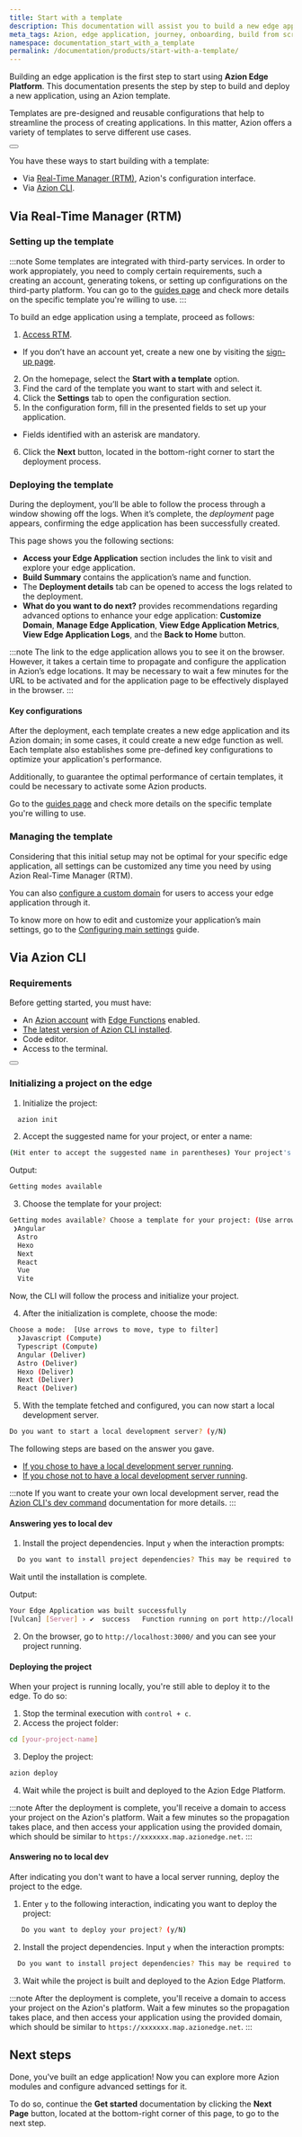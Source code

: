 ```yaml
---
title: Start with a template
description: This documentation will assist you to build a new edge application on Azion using templates.
meta_tags: Azion, edge application, journey, onboarding, build from scratch, domain, traffic
namespace: documentation_start_with_a_template
permalink: /documentation/products/start-with-a-template/
---
```



Building an edge application is the first step to start using **Azion Edge Platform**. This documentation presents the step by step to build and deploy a new application, using an Azion template.

Templates are pre-designed and reusable configurations that help to streamline the process of creating applications. In this matter, Azion offers a variety of templates to serve different use cases.

<Button href="#" text="Go to Templates reference" variant="secondary"> 

</Button>

You have these ways to start building with a template:

- Via [Real-Time Manager (RTM)](#via-real-time-manager-rtm), Azion's configuration interface.
- Via [Azion CLI](#via-azion-cli).

## Via Real-Time Manager (RTM)

### Setting up the template

:::note
Some templates are integrated with third-party services. In order to work appropiately, you need to comply certain requirements, such a creating an account, generating tokens, or setting up configurations on the third-party platform. You can go to the [guides page](https://www.azion.com/en/documentation/products/guides/#templates) and check more details on the specific template you're willing to use.
:::

To build an edge application using a template, proceed as follows:

1. [Access RTM](https://manager.azion.com/).
  - If you don’t have an account yet, create a new one by visiting the [sign-up page](https://manager.azion.com/signup).
2. On the homepage, select the **Start with a template** option.
3. Find the card of the template you want to start with and select it.
4. Click the **Settings** tab to open the configuration section.
5. In the configuration form, fill in the presented fields to set up your application.
  - Fields identified with an asterisk are mandatory.
6. Click the **Next** button, located in the bottom-right corner to start the deployment process.

### Deploying the template

During the deployment, you’ll be able to follow the process through a window showing off the logs. When it’s complete, the *deployment* page appears, confirming the edge application has been successfully created.

This page shows you the following sections:

- **Access your Edge Application** section includes the link to visit and explore your edge application.
- **Build Summary** contains the application’s name and function.
- The **Deployment details** tab can be opened to access the logs related to the deployment.
- **What do you want to do next?** provides recommendations regarding advanced options to enhance your edge application: **Customize Domain**, **Manage Edge Application**, **View Edge Application Metrics**, **View Edge Application Logs**, and the **Back to Home** button.

:::note
The link to the edge application allows you to see it on the browser. However, ​​it takes a certain time to propagate and configure the application in Azion’s edge locations. It may be necessary to wait a few minutes for the URL to be activated and for the application page to be effectively displayed in the browser.
:::

#### Key configurations

After the deployment, each template creates a new edge application and its Azion domain; in some cases, it could create a new edge function as well. Each template also establishes some pre-defined key configurations to optimize your application's performance.

Additionally, to guarantee the optimal performance of certain templates, it could be necessary to activate some Azion products.

Go to the [guides page](https://www.azion.com/en/documentation/products/guides/#templates) and check more details on the specific template you're willing to use.

### Managing the template

Considering that this initial setup may not be optimal for your specific edge application, all settings can be customized any time you need by using Azion Real-Time Manager (RTM).

You can also [configure a custom domain](/en/documentation/products/guides/configure-a-domain/) for users to access your edge application through it.

To know more on how to edit and customize your application’s main settings, go to the [Configuring main settings](/en/documentation/products/guides/build/configure-main-settings/) guide.

## Via Azion CLI

### Requirements

Before getting started, you must have:

- An [Azion account](/en/documentation/products/accounts/creating-account/) with [Edge Functions](/en/documentation/products/edge-application/edge-functions/) enabled.
- [The latest version of Azion CLI installed](/en/documentation/products/cli/overview/).
- Code editor.
- Access to the terminal.

<Button href="/en/documentation/products/cli/" text="Go to Azion CLI documentation" variant="secondary"> 

</Button>

### Initializing a project on the edge

1. Initialize the project:

```sh 
  azion init
```

2. Accept the suggested name for your project, or enter a name:

```sh 
(Hit enter to accept the suggested name in parentheses) Your project's name:  (dynamic_caligari)
```

Output:

```sh
Getting modes available
```

3. Choose the template for your project:

```sh 
Getting modes available? Choose a template for your project: (Use arrow keys)
 ❯Angular 
  Astro 
  Hexo 
  Next 
  React 
  Vue 
  Vite 
```

Now, the CLI will follow the process and initialize your project.

4. After the initialization is complete, choose the mode:

```sh 
Choose a mode:  [Use arrows to move, type to filter]
  ❯Javascript (Compute)
  Typescript (Compute)
  Angular (Deliver)
  Astro (Deliver)
  Hexo (Deliver)
  Next (Deliver)
  React (Deliver)
```

5. With the template fetched and configured, you can now start a local development server.

```sh 
Do you want to start a local development server? (y/N) 
```

The following steps are based on the answer you gave. 

- [If you chose to have a local development server running](#answering-yes-to-local-dev).
- [If you chose not to have a local development server running](#answering-no-to-local-dev).

:::note
If you want to create your own local development server, read the [Azion CLI's dev command](/en/documentation/products/cli/dev-command/) documentation for more details.
:::

#### Answering yes to local dev

1. Install the project dependencies. Input `y` when the interaction prompts:

```sh 
  Do you want to install project dependencies? This may be required to start local development server (y/N)
```

Wait until the installation is complete.

Output:

```sh
Your Edge Application was built successfully
[Vulcan] [Server] › ✔  success   Function running on port http://localhost:3000/
```

2. On the browser, go to `http://localhost:3000/` and you can see your project running.

#### Deploying the project

When your project is running locally, you're still able to deploy it to the edge. To do so: 

1. Stop the terminal execution with `control + c`. 
2. Access the project folder:

```sh
cd [your-project-name] 
```

3. Deploy the project: 

```sh
azion deploy
```

4. Wait while the project is built and deployed to the Azion Edge Platform.

:::note
After the deployment is complete, you'll receive a domain to access your project on the Azion's platform.
Wait a few minutes so the propagation takes place, and then access your application using the provided domain, which should be similar to `https://xxxxxxx.map.azionedge.net`.
:::

#### Answering no to local dev

After indicating you don't want to have a local server running, deploy the project to the edge. 

1. Enter `y` to the following interaction, indicating you want to deploy the project:

```sh
   Do you want to deploy your project? (y/N) 
```

2. Install the project dependencies. Input `y` when the interaction prompts:

```sh 
  Do you want to install project dependencies? This may be required to deploy your project (y/N)
```

3. Wait while the project is built and deployed to the Azion Edge Platform.

:::note
After the deployment is complete, you'll receive a domain to access your project on the Azion's platform.
Wait a few minutes so the propagation takes place, and then access your application using the provided domain, which should be similar to `https://xxxxxxx.map.azionedge.net`.
:::

## Next steps

Done, you've built an edge application! Now you can explore more Azion modules and configure advanced settings for it.

To do so, continue the **Get started** documentation by clicking the **Next Page** button, located at the bottom-right corner of this page, to go to the next step.

